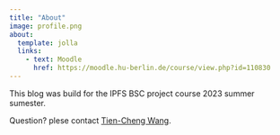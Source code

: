 ```yaml
---
title: "About"
image: profile.png
about:
  template: jolla
  links:
    - text: Moodle
      href: https://moodle.hu-berlin.de/course/view.php?id=110830
---
```


This blog was build for the IPFS BSC project course 2023 summer sumester.

Question? plese contact [Tien-Cheng Wang](wangtien@student.hu-berlin.de).

```{=html}
<script src="https://utteranc.es/client.js"
        repo="Illustratien/BSC_project_IPFS2023"
        issue-term="pathname"
        theme="github-light"
        crossorigin="anonymous"
        async>
</script>
```
